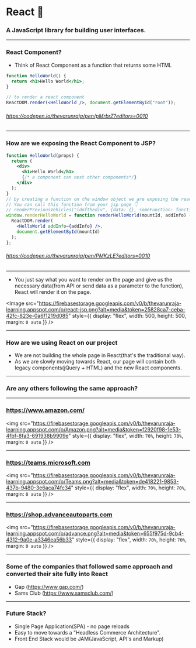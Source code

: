 
# React 🤔

### A JavaScript library for building user interfaces.

---

### React Component?

- Think of React Component as a function that returns some HTML

```jsx
function HelloWorld() {
  return <h1>Hello World</h1>;
}

// to render a react component
ReactDOM.render(<HelloWorld />, document.getElementById("root"));
```

###### https://codepen.io/thevarunraja/pen/pMrbrZ?editors=0010

---

### How are we exposing the React Component to JSP?

```jsx
function HelloWorld(props) {
  return (
    <div>
      <h1>Hello World</h1>
      {/* a component can nest other components*/}
    </div>
  );
}
// by creating a function on the window object we are exposing the react component to JSP
// You can call this function from your jsp page 👇
// renderPreviousVehicles("idofthediv", {data: {}, someFunction: function() {}})
window.renderHelloWorld = function renderHelloWorld(mountId, addInfo) {
  ReactDOM.render(
    <HelloWorld addInfo={addInfo} />,
    document.getElementById(mountId)
  );
};
```

###### https://codepen.io/thevarunraja/pen/PMKzLE?editors=0010

---

- You just say what you want to render on the page and give us the necessary data(from API or send data as a parameter to the function), React will render it on the page.

<Image
  src="https://firebasestorage.googleapis.com/v0/b/thevarunraja-learning.appspot.com/o/react-jsp.png?alt=media&token=25828ca7-ceba-42fc-823e-0a6f1219d085"
  style={{
    display: "flex",
    width: 500,
    height: 500,
    margin: `0 auto`
  }}
/>

---

### How are we using React on our project

- We are not building the whole page in React(that's the traditional way).
- As we are slowly moving towards React, our page will contain both legacy components(jQuery + HTML) and the new React components.

---

### Are any others following the same approach?

---

### https://www.amazon.com/

<img
  src="https://firebasestorage.googleapis.com/v0/b/thevarunraja-learning.appspot.com/o/Amazon.png?alt=media&token=f2920f98-1e53-4fbf-8fa3-691938b9909e"
  style={{
    display: "flex",
    width: `70%`,
    height: `70%`,
    margin: `0 auto`
  }}
/>

---

### https://teams.microsoft.com

<img
  src="https://firebasestorage.googleapis.com/v0/b/thevarunraja-learning.appspot.com/o/Teams.png?alt=media&token=de418221-9853-437b-9480-3e6aca74fc34"
  style={{
    display: "flex",
    width: `70%`,
    height: `70%`,
    margin: `0 auto`
  }}
/>

---

### https://shop.advanceautoparts.com

<img
  src="https://firebasestorage.googleapis.com/v0/b/thevarunraja-learning.appspot.com/o/advance.png?alt=media&token=655f975d-9cb4-4312-9a0e-a3346ea56b33"
  style={{
    display: "flex",
    width: `70%`,
    height: `70%`,
    margin: `0 auto`
  }}
/>

---

### Some of the companies that followed same approach and converted their site fully into React

- Gap (https://www.gap.com/)
- Sams Club (https://www.samsclub.com/)

---

### Future Stack?

- Single Page Application(SPA) - no page reloads
- Easy to move towards a "Headless Commerce Architecture".
- Front End Stack would be JAM(JavaScript, API's and Markup)
